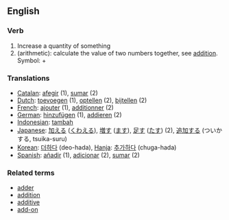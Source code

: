 ==English==
===Verb===

#Increase a quantity of something
#(arithmetic): calculate the value of two numbers together, see [[addition]]. Symbol: +

===Translations===
*[[Catalan]]: [[afegir]] (1), [[sumar]] (2)
*[[Dutch]]: [[toevoegen]] (1), [[optellen]] (2), [[bijtellen]] (2)
*[[French]]: [[ajouter]] (1), [[additionner]] (2)
*[[German]]: [[hinzufügen]] (1), [[addieren]] (2)
*[[Indonesian]]: [[tambah]]
*[[Japanese]]: [[加える]] ([[くわえる]]), [[増す]] ([[ます]]), [[足す]] ([[たす]]) (2), [[追加]]する (ついかする, tsuika-suru)
*[[Korean]]: [[더하다]] (deo-hada), [[Hanja]]: [[추가하다]] (chuga-hada)
*[[Spanish]]: [[añadir]] (1), [[adicionar]] (2), [[sumar]] (2)

===Related terms===
*[[adder#Noun 2|adder]]
*[[addition]]
*[[additive]]
*[[add-on]]